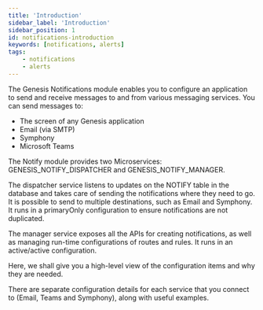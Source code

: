 ```yaml
---
title: 'Introduction'
sidebar_label: 'Introduction'
sidebar_position: 1
id: notifications-introduction
keywords: [notifications, alerts]
tags:
    - notifications
    - alerts
---
```


The Genesis Notifications module enables you to configure an application to send and receive messages to and from various messaging services.
You can send messages to:

* The screen of any Genesis application
* Email (via SMTP)
* Symphony
* Microsoft Teams

The Notify module provides two Microservices: GENESIS_NOTIFY_DISPATCHER and GENESIS_NOTIFY_MANAGER. 

The dispatcher service listens to updates on the NOTIFY table in the database and takes care of sending the notifications where they need to go. It is possible to send to multiple destinations, such as Email and Symphony. It runs in a primaryOnly configuration to ensure notifications are not duplicated.

The manager service exposes all the APIs for creating notifications, as well as managing run-time configurations of routes and rules. It runs in an active/active configuration.

Here, we shall give you a high-level view of the configuration items and why they are needed.

There are separate configuration details for each service that you connect to (Email, Teams and Symphony), along with useful examples.
